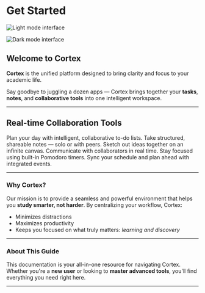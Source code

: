 # Get Started

<img 
  className="block dark:hidden" 
  src="/images/image-light.png" 
  alt="Light mode interface"
/>

<img 
  className="hidden dark:block" 
  src="/images/image-dark.png" 
  alt="Dark mode interface"
/>

## Welcome to Cortex

**Cortex** is the unified platform designed to bring clarity and focus to your academic life.

Say goodbye to juggling a dozen apps — Cortex brings together your **tasks**, **notes**, and **collaborative tools** into one intelligent workspace.

---

## Real-time Collaboration Tools

<Columns cols={2}>
  <Card
    title="Tasks"
    icon="check"
    href="/features/tasks"
  >
    Plan your day with intelligent, collaborative to-do lists.
  </Card>
  <Card
    title="Notes"
    icon="book"
    href="/features/notes"
  >
    Take structured, shareable notes — solo or with peers.
  </Card>
  <Card
    title="Whiteboard"
    icon="pen-nib"
    href="/features/whiteboard"
  >
    Sketch out ideas together on an infinite canvas.
  </Card>
  <Card
    title="Chat"
    icon="message"
    href="/features/chat"
  >
    Communicate with collaborators in real time.
  </Card>
  <Card
    title="Timer"
    icon="clock"
    href="/features/timer"
  >
    Stay focused using built-in Pomodoro timers.
  </Card>
  <Card
    title="Calendar"
    icon="calendar-days"
    href="/features/calendar"
  >
    Sync your schedule and plan ahead with integrated events.
  </Card>
</Columns>

---

### Why Cortex?

Our mission is to provide a seamless and powerful environment that helps you **study smarter, not harder**. By centralizing your workflow, Cortex:

- Minimizes distractions  
- Maximizes productivity  
- Keeps you focused on what truly matters: _learning and discovery_

---

### About This Guide

This documentation is your all-in-one resource for navigating Cortex.  
Whether you're a **new user** or looking to **master advanced tools**, you'll find everything you need right here.

---
